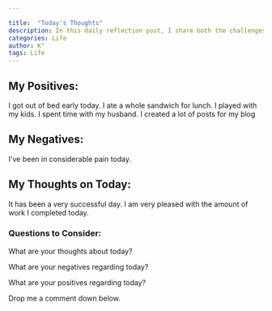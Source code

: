 ```yaml
---

title:  "Today's Thoughts"
description: In this daily reflection post, I share both the challenges and bright moments of my day. Despite dealing with chronic pain, late starts, and worried moments about my four-year-old's health, I found joy in unexpected places - like a rare "I love you" from my teenager and some meaningful progress with my work. I'm learning to acknowledge both the ups and downs, celebrating small victories like managing to eat a bit more than usual. This kind of honest daily check-in helps me stay grounded and might become a regular feature of my blog.
categories: Life
author: K°
tags: Life
---
```


## My Positives:
I got out of bed early today.
I ate a whole sandwich for lunch.
I played with my kids.
I spent time with my husband.
I created a lot of posts for my blog

## My Negatives:
I've been in considerable pain today.

## My Thoughts on Today:
It has been a very successful day. I am very pleased with the amount of work I completed today.

### Questions to Consider:
What are your thoughts about today?

What are your negatives regarding today?

What are your positives regarding today?

Drop me a comment down below.

